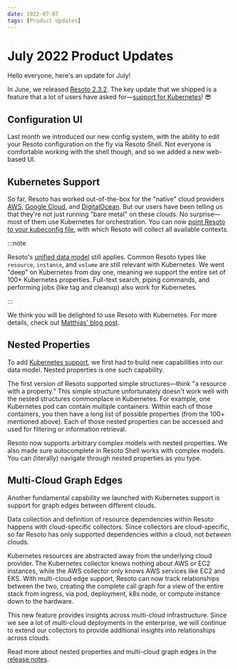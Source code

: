 ```yaml
---
date: 2022-07-07
tags: [Product Updates]
---
```


# July 2022 Product Updates

Hello everyone, here's an update for July!

In June, we released [Resoto 2.3.2](/releases/2.3.2). The key update that we shipped is a feature that a lot of users have asked for—[support for Kubernetes](./index.mdx#kubernetes-support)! 😎

## Configuration UI

Last month we introduced our new config system, with the ability to edit your Resoto configuration on the fly via Resoto Shell. Not everyone is comfortable working with the shell though, and so we added a new web-based UI.

## Kubernetes Support

So far, Resoto has worked out-of-the-box for the "native" cloud providers [<abbr title="Amazon Web Services">AWS</abbr>](/docs/how-to-guides/data-sources/collect-aws-resource-data), [Google Cloud](/docs/how-to-guides/data-sources/collect-google-cloud-resource-data), and [DigitalOcean](/docs/how-to-guides/data-sources/collect-digitalocean-resource-data). But our users have been telling us that they're not just running "bare metal" on these clouds. No surprise—most of them use Kubernetes for orchestration. You can now [point Resoto to your kubeconfig file](/docs/how-to-guides/data-sources/collect-kubernetes-resource-data), with which Resoto will collect all available contexts.

:::note

Resoto's [unified data model](/docs/reference/unified-data-model) still applies. Common Resoto types like `resource`, `instance`, and `volume` are still relevant with Kubernetes. We went "deep" on Kubernetes from day one, meaning we support the entire set of 100+ Kubernetes properties. Full-text search, piping commands, and performing jobs (like tag and cleanup) also work for Kubernetes.

:::

We think you will be delighted to use Resoto with Kubernetes. For more details, check out [Matthias' blog post](../../../kubernetes-support/index.mdx).

## Nested Properties

To add [Kubernetes support](./index.mdx#kubernetes-support), we first had to build new capabilities into our data model. Nested properties is one such capability.

The first version of Resoto supported simple structures—think "a resource with a property." This simple structure unfortunately doesn't work well with the nested structures commonplace in Kubernetes. For example, one Kubernetes pod can contain multiple containers. Within each of those containers, you then have a long list of possible properties (from the 100+ mentioned above). Each of those nested properties can be accessed and used for filtering or information retrieval.

Resoto now supports arbitrary complex models with nested properties. We also made sure autocomplete in Resoto Shell works with complex models. You can (literally) navigate through nested properties as you type.

## Multi-Cloud Graph Edges

Another fundamental capability we launched with Kubernetes support is support for graph edges between different clouds.

Data collection and definition of resource dependencies within Resoto happens with cloud-specific collectors. Since collectors are cloud-specific, so far Resoto has only supported dependencies _within_ a cloud, not _between_ clouds.

Kubernetes resources are abstracted away from the underlying cloud provider. The Kubernetes collector knows nothing about AWS or EC2 instances, while the AWS collector only knows AWS services like EC2 and EKS. With multi-cloud edge support, Resoto can now track relationships between the two, creating the complete call graph for a view of the entire stack from ingress, via pod, deployment, k8s node, or compute instance down to the hardware.

This new feature provides insights across multi-cloud infrastructure. Since we see a lot of multi-cloud deployments in the enterprise, we will continue to extend our collectors to provide additional insights into relationships across clouds.

Read more about nested properties and multi-cloud graph edges in the [release notes](/releases/2.3.1).
